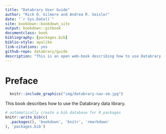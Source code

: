 ```yaml
--- 
title: "Databrary User Guide"
author: "Rick O. Gilmore and Andrea R. Seisler"
date: "`r Sys.Date()`"
site: bookdown::bookdown_site
output: bookdown::gitbook
documentclass: book
bibliography: [packages.bib]
biblio-style: apalike
link-citations: yes
github-repo: databrary/guide
description: "This is an open web-book describing how to use Databrary."
---
```


# Preface {-}

```r
  knitr::include_graphics("img/databrary-nav-sm.jpg")
```

This book describes how to use the Databrary data library.

```r
# automatically create a bib database for R packages
knitr::write_bib(c(
  .packages(), 'bookdown', 'knitr', 'rmarkdown'
), 'packages.bib')
```

